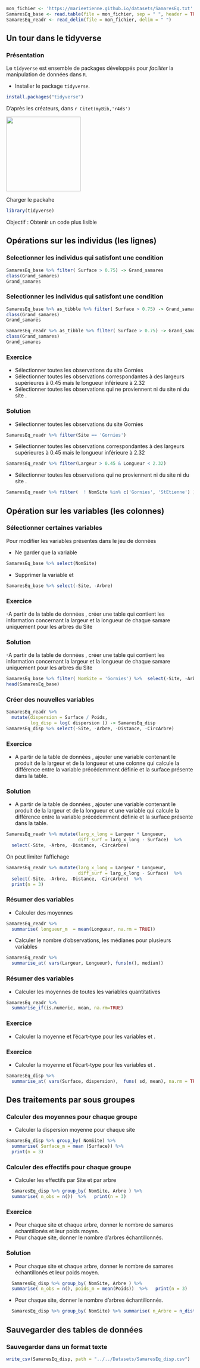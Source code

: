 
```r
mon_fichier <- 'https://marieetienne.github.io/datasets/SamaresEq.txt'
SamaresEq_base <- read.table(file = mon_fichier, sep = " ", header = TRUE, dec = '.')
SamaresEq_readr <- read_delim(file = mon_fichier, delim = " ")
```

## Un tour dans le tidyverse

### Présentation

Le `tidyverse` est ensemble de packages développés pour *faciliter*  la manipulation de données dans `R`.

-  Installer le package `tidyverse`.

```r
install.packages("tidyverse")
```

D'après les créateurs,  dans `r Citet(myBib,'r4ds')`

![](../resources/common_figs/data-science-explore.png){width="200px"}\

Charger le packahe \texttt{tidyverse}

```r
library(tidyverse)
```

Objectif : Obtenir un code plus lisible


## Opérations sur les individus (les lignes)

###  Selectionner les individus qui satisfont une condition
\alert{ \texttt{filter}}

```r
SamaresEq_base %>% filter( Surface > 0.75) -> Grand_samares
class(Grand_samares)
Grand_samares
```


### Selectionner les individus qui satisfont une condition
\alert{ \texttt{filter}}

```r
SamaresEq_base %>% as_tibble %>% filter( Surface > 0.75) -> Grand_samares
class(Grand_samares)
Grand_samares
```

```r
SamaresEq_readr %>% as_tibble %>% filter( Surface > 0.75) -> Grand_samares
class(Grand_samares)
Grand_samares
```



### Exercice
- Sélectionner toutes les observations du site Gornies
- Sélectionner toutes les observations correspondantes à des largeurs supérieures à 0.45 mais le longueur inférieure à 2.32
- Sélectionner toutes les observations qui ne proviennent ni du site \texttt{Gornies} ni du site \texttt{StEtienne}.



### Solution
\alert{ \texttt{filter}}

- Sélectionner toutes les observations du site Gornies


```r
SamaresEq_readr %>% filter(Site == 'Gornies')
```


- Sélectionner toutes les observations correspondantes à des largeurs supérieures à 0.45 mais le longueur inférieure à 2.32

```r
SamaresEq_readr %>% filter(Largeur > 0.45 & Longueur < 2.32)
```


- Sélectionner toutes les observations qui ne proviennent ni du site \texttt{Gornies} ni du site \texttt{StEtienne}.



```r
SamaresEq_readr %>% filter(  ! NomSite %in% c('Gornies', 'StEtienne') )
```


## Opération sur les variables (les colonnes)


### Sélectionner certaines variables

\alert{ \texttt{select}}

Pour modifier les variables présentes dans le jeu de données

- Ne garder que la variable \texttt{NomSite}

```r
SamaresEq_base %>% select(NomSite)
```

- Supprimer la variable  \texttt{Site} et \texttt{Arbre}

```r
SamaresEq_base %>% select(-Site, -Arbre)
```


### Exercice
\alert{ \texttt{select}}

  -A partir de la table de données \texttt{SamaresEq\_base}, créer une table \texttt{SamaresEq\_base\_gornies} qui contient les information concernant la largeur et la longueur de chaque samare uniquement pour les  arbres du Site \texttt{Gornies}


### Solution
\alert{ \texttt{select}}

  -A partir de la table de données \texttt{SamaresEq\_base}, créer une table \texttt{SamaresEq\_base\_gornies} qui contient les information concernant la largeur et la longueur de chaque samare uniquement pour les  arbres du Site \texttt{Gornies}

```r
SamaresEq_base %>% filter( NomSite = 'Gornies') %>%  select(-Site, -Arbre) -> SamaresEq_base_gornies
head(SamaresEq_base)
```


###  Créer des nouvelles variables
\alert{ \texttt{mutate}}

```r
SamaresEq_readr %>% 
  mutate(dispersion = Surface / Poids, 
         log_disp = log( dispersion )) -> SamaresEq_disp
SamaresEq_disp %>% select(-Site, -Arbre, -Distance, -CircArbre)
```

### Exercice
\alert{ \texttt{mutate}}

- A partir de la table de données \texttt{SamaresEq\_readr}, ajouter une variable \texttt{larg\_x\_long} contenant le produit de la largeur et de la longueur et une colonne  \texttt{diff\_surf} qui calcule la différence entre la variable précédemment définie et la surface présente dans la table.




### Solution
\alert{ \texttt{select}}

- A partir de la table de données \texttt{SamaresEq\_readr}, ajouter une variable \texttt{larg\_x\_long} contenant le produit de la largeur et de la longueur et une variable  \texttt{diff\_surf} qui calcule la différence entre la variable précédemment définie et la surface présente dans la table.

```r
SamaresEq_readr %>% mutate(larg_x_long = Largeur * Longueur,
                           diff_surf = larg_x_long - Surface)  %>%
  select(-Site, -Arbre, -Distance, -CircArbre)
```

On peut limiter l'affichage

```r
SamaresEq_readr %>% mutate(larg_x_long = Largeur * Longueur,
                           diff_surf = larg_x_long - Surface)  %>%
  select(-Site, -Arbre, -Distance, -CircArbre)  %>%
  print(n = 3)

```

### Résumer des variables
\alert{ \texttt{summarise}}

- Calculer des moyennes

```r
SamaresEq_readr %>% 
  summarise( longueur_m  = mean(Longueur, na.rm = TRUE)) 

```

- Calculer le nombre d'observations, les  médianes pour plusieurs variables

```r
SamaresEq_readr %>% 
  summarise_at( vars(Largeur, Longueur), funs(n(), median)) 

```

### Résumer des variables
\alert{ \texttt{summarise}}

- Calculer les moyennes de toutes les variables quantitatives

```r
SamaresEq_readr %>% 
  summarise_if(is.numeric, mean, na.rm=TRUE) 
```

### Exercice
\alert{ \texttt{summarise}}

- Calculer la moyenne et l'écart-type pour les variables \texttt{Surface} et \texttt{disp}.



### Exercice
\alert{ \texttt{summarise}}

- Calculer la moyenne et l'écart-type pour les variables \texttt{Surface} et \texttt{dispersion}.


```r
SamaresEq_disp %>% 
  summarise_at( vars(Surface, dispersion),  funs( sd, mean), na.rm = TRUE) 
```


## Des traitements  par sous groupes

### Calculer des moyennes pour chaque groupe 
\alert{ \texttt{group\_by}}


- Calculer la dispersion moyenne pour chaque site

```r
SamaresEq_disp %>% group_by( NomSite) %>%
  summarise( Surface_m = mean (Surface)) %>%
  print(n = 3)
```

###  Calculer des effectifs pour chaque groupe 
\alert{ \texttt{group\_by}}


- Calculer les effectifs  par Site et par arbre

```r
  SamaresEq_disp %>% group_by( NomSite, Arbre ) %>%
  summarise( n_obs = n())  %>%   print(n = 3)
```

### Exercice


- Pour chaque site et chaque arbre, donner le nombre de samares échantillonés et leur poids moyen.
- Pour chaque site, donner le nombre d'arbres échantillonnés.


### Solution


- Pour chaque site et chaque arbre, donner le nombre de samares échantillonés et leur poids moyen.

```r
  SamaresEq_disp %>% group_by( NomSite, Arbre ) %>%
  summarise( n_obs = n(), poids_m = mean(Poids))  %>%   print(n = 3)
```


- Pour chaque site, donner le nombre d'arbres échantillonnés.

```r
  SamaresEq_disp %>% group_by( NomSite) %>% summarise( n_Arbre = n_distinct(Arbre))
```

## Sauvegarder des tables de données

### Sauvegarder dans un format texte
\alert{\texttt{write\_csv}}

```r
write_csv(SamaresEq_disp, path = "../../Datasets/SamaresEq_disp.csv")
```


<!-- ### Sauvegarder dans un format compressé utile à \R -->
<!-- \alert{\texttt{save}} -->

<!-- ```{r} -->
<!-- save(SamaresEq_disp, file =  "../../Datasets/SamaresEq_disp.Rdata") -->
<!-- ``` -->

<!-- On charge ce type de fichier avec la fonction load -->

<!-- ```{r} -->
<!-- load("../../Datasets/SamaresEq_disp.Rdata") -->
<!-- ``` -->

